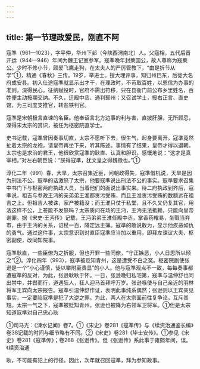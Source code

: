 ```yaml
---
---
---
```

title: 第一节理政爱民，刚直不阿
---



寇準（961—1023），字平仲，华州下邽（今陕西渭南北）人。父寇相，五代后晋开运（944—946）年间为魏王记室参军。寇準晚年封莱国公，故人尊称为寇莱公。少时不修小节，颇爱飞鹰走狗，在太夫人的严厉管教下，“由是折节从学”①，精通《春秋》三传。19岁，举进士。授大理评事，知归州巴东，后徙大名府成安县。初入仕途寇準就显示出才干，在理政时，不苛取百姓，以恩信为办事的准则，深得民心。征纳赋役时，官府不需出符移，只在县衙门前公布乡里姓名，百姓便主动按期交纳。不久，迁殿中丞、通判郓州；又召试学士，授右正言、直史馆，为三司度支推官，转盐铁判官。

寇準是宋朝极言直谏的名臣。他奉诏言北方边事的利与害，直披肝胆，无所顾忌，深得宋太宗的赏识，被任为枢密院直学士。

史书记载，寇準曾因奏事切直，太宗不愿听下去，很生气，起身要离开。寇準竟然扯着太宗的龙袍，请皇帝再坐下来，听其陈述。事情有了结果，皇帝才得以退朝。太宗也是求治的君王，他很欣赏寇準的耿直、认真和胆识，感慨地说：“这才是真宰相。”对左右朝臣说：“朕得寇準，犹文皇之得魏徵也。”①

淳化二年（991）春，大旱，太宗召集近臣，问朝政得失，寇準借机说，天旱是因为刑法不公。寇準的话激怒了太宗，他要寇準说出刑法不公的事实。寇準要求召集中书门下与枢密两府执政人员，当着他们的面说出事实来。待二府执政到齐后，寇準说，祖吉与参政王沔的亲弟弟王淮都贪污受贿，而且王淮贪污受贿的数额远在祖吉之上。但祖吉人被诛，家产被籍没；而王淮只仗于私堂，且不久又仍复其官，用法这样不公，上苍能不发怒吗？太宗质问在场的王沔，王沔无法抵赖，只能向皇帝谢罪。据《宋史·王沔传》记载，王沔弟弟王淮任殿中丞，掌香药榷易，坐赃当弃市，由于王沔的关系，诏杖一百，降定远主簿。寇準的敢说敢为，显示他疾恶如仇的勇气。通过这件事，太宗意识到对直臣寇準应当加以重用，即拜左谏议大夫、枢密副使，改同知院事。

寇準耿直，一些臣僚为之折服，但也开罪一些同僚，“守正嫉恶，小人日思所以倾之”②。淳化四年（993），寇準被贬知青州，这是遭受不白之冤。枢密院副使张逊是一个“小心谨慎，徒以攀附至贵显”的小人。他与寇準观点不一致，每每奏事都遭寇準的反对，为此，张逊耿耿于怀。一日，张逊晚归私宅第，寇準与温仲舒也同出禁中，并辔而行，道遇狂人，狂人迎马首拜呼万岁。张逊嗾使与自己亲近的羽林将军王宾向太宗报告。寇準引温仲舒作证，表明此事纯系偶然；张逊则以王宾亲见事实，一定要陷寇準是犯了大逆之罪。为此，两人在太宗面前往复争论，互斥其短。太宗一气之下，寇準被贬知青州，张逊也被降为右领军卫将军。①但是太宗知道寇準对自己忠心耿

①司马光：《涑水记闻》卷7。①《宋史》卷281《寇準传》与《续资治通鉴长编》卷38记载的时间与细节略有不同。②《宋史》卷281《毕士安传》。①参见《宋史》卷281《寇準传》；卷268《张逊传》。但《张逊传》系此事于雍熙年间，误。《续资治通

耿，不可能有犯上的行径。因此，次年就召回寇準，拜为参知政事。